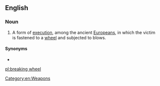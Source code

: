 ==English==

===Noun===
{{wikipedia}}
{{en-noun|head=[[break]]ing [[wheel]]|-}}

# {{label|en|chiefly|historical}} A form of [[execution]], among the ancient [[Europeans]], in which the victim is fastened to a [[wheel]] and subjected to blows.

====Synonyms====
* {{l/en|Catherine wheel}}

[[Category:en:Weapons]]

[[pl:breaking wheel]]